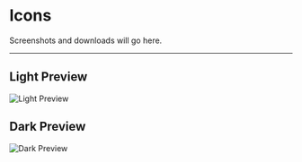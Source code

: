 # Icons

Screenshots and downloads will go here.

---

## Light Preview

![Light Preview](https://raw.githubusercontent.com/johngagefaulkner/fortniteapi-dev-docs/main/assets/img/WNS_Preview_Light.png)

## Dark Preview

![Dark Preview](https://raw.githubusercontent.com/johngagefaulkner/fortniteapi-dev-docs/main/assets/img/WNS_Preview_Dark.png)
